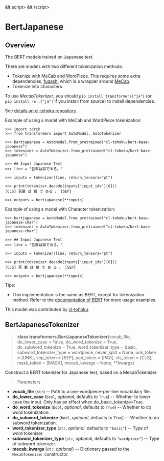 &amp;lt;script>
&amp;lt;/script>

<!--Copyright 2020 The HuggingFace Team. All rights reserved.

Licensed under the Apache License, Version 2.0 (the "License"); you may not use this file except in compliance with
the License. You may obtain a copy of the License at

http://www.apache.org/licenses/LICENSE-2.0

Unless required by applicable law or agreed to in writing, software distributed under the License is distributed on
an "AS IS" BASIS, WITHOUT WARRANTIES OR CONDITIONS OF ANY KIND, either express or implied. See the License for the
specific language governing permissions and limitations under the License.
-->

# BertJapanese

## Overview

The BERT models trained on Japanese text.

There are models with two different tokenization methods:

- Tokenize with MeCab and WordPiece. This requires some extra dependencies, [fugashi](https://github.com/polm/fugashi) which is a wrapper around [MeCab](https://taku910.github.io/mecab/).
- Tokenize into characters.

To use _MecabTokenizer_, you should `pip install transformers["ja"]` (or `pip install -e .["ja"]` if you install
from source) to install dependencies.

See [details on cl-tohoku repository](https://github.com/cl-tohoku/bert-japanese).

Example of using a model with MeCab and WordPiece tokenization:

```
>>> import torch
>>> from transformers import AutoModel, AutoTokenizer 

>>> bertjapanese = AutoModel.from_pretrained("cl-tohoku/bert-base-japanese")
>>> tokenizer = AutoTokenizer.from_pretrained("cl-tohoku/bert-base-japanese")

>>> ## Input Japanese Text
>>> line = "吾輩は猫である。"

>>> inputs = tokenizer(line, return_tensors="pt")

>>> print(tokenizer.decode(inputs['input_ids'][0]))
[CLS] 吾輩 は 猫 で ある 。 [SEP]

>>> outputs = bertjapanese(**inputs)
```

Example of using a model with Character tokenization:

```
>>> bertjapanese = AutoModel.from_pretrained("cl-tohoku/bert-base-japanese-char")
>>> tokenizer = AutoTokenizer.from_pretrained("cl-tohoku/bert-base-japanese-char")

>>> ## Input Japanese Text
>>> line = "吾輩は猫である。"

>>> inputs = tokenizer(line, return_tensors="pt")

>>> print(tokenizer.decode(inputs['input_ids'][0]))
[CLS] 吾 輩 は 猫 で あ る 。 [SEP]

>>> outputs = bertjapanese(**inputs)
```

Tips:

- This implementation is the same as BERT, except for tokenization method. Refer to the [documentation of BERT](bert.html) for more usage examples.

This model was contributed by [cl-tohoku](https://huggingface.co/cl-tohoku).

## BertJapaneseTokenizer

<a id='transformers.BertJapaneseTokenizer'></a>
> **class transformers.BertJapaneseTokenizer**(vocab_file, do_lower_case = False, do_word_tokenize = True, do_subword_tokenize = True, word_tokenizer_type = basic, subword_tokenizer_type = wordpiece, never_split = None, unk_token = [UNK], sep_token = [SEP], pad_token = [PAD], cls_token = [CLS], mask_token = [MASK], mecab_kwargs = None, **kwargs)


Construct a BERT tokenizer for Japanese text, based on a MecabTokenizer.

> Parameters

- **vocab_file** (`str`) --
  Path to a one-wordpiece-per-line vocabulary file.
- **do_lower_case** (`bool`, _optional_, defaults to `True`) --
  Whether to lower case the input. Only has an effect when do_basic_tokenize=True.
- **do_word_tokenize** (`bool`, _optional_, defaults to `True`) --
  Whether to do word tokenization.
- **do_subword_tokenize** (`bool`, _optional_, defaults to `True`) --
  Whether to do subword tokenization.
- **word_tokenizer_type** (`str`, _optional_, defaults to `"basic"`) --
  Type of word tokenizer.
- **subword_tokenizer_type** (`str`, _optional_, defaults to `"wordpiece"`) --
  Type of subword tokenizer.
- **mecab_kwargs** (`str`, _optional_) --
  Dictionary passed to the `MecabTokenizer` constructor.


